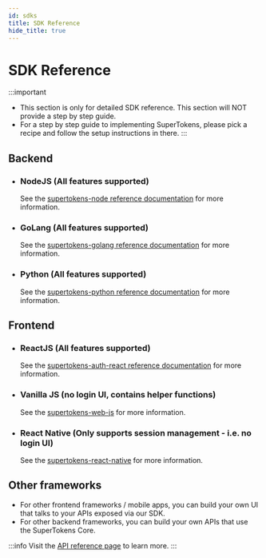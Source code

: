 ```yaml
---
id: sdks
title: SDK Reference
hide_title: true
---
```


<!-- COPY DOCS -->
<!-- ./community/sdks.mdx -->


# SDK Reference

:::important
- This section is only for detailed SDK reference. This section will NOT provide a step by step guide.
- For a step by step guide to implementing SuperTokens, please <GuidesLink>pick a recipe</GuidesLink> and follow the setup instructions in there.
:::

## Backend

- ### NodeJS (All features supported)

    See the [supertokens-node reference documentation](https://supertokens.com/docs/nodejs) for more information.

- ### GoLang (All features supported)

    See the [supertokens-golang reference documentation](https://supertokens.com/docs/golang) for more information.

- ### Python (All features supported)

    See the [supertokens-python reference documentation](https://supertokens.com/docs/python) for more information.

## Frontend

- ### ReactJS (All features supported)

    See the [supertokens-auth-react reference documentation](https://www.npmjs.com/package/supertokens-web-js) for more information.

- ### Vanilla JS (no login UI, contains helper functions)

    See the [supertokens-web-js](https://supertokens.com/docs/web-js) for more information.

- ### React Native (Only supports session management - i.e. no login UI)

    See the [supertokens-react-native](https://supertokens.com/docs/react-native) for more information.


## Other frameworks
- For other frontend frameworks / mobile apps, you can build your own UI that talks to your APIs exposed via our SDK.
- For other backend frameworks, you can build your own APIs that use the SuperTokens Core. 

:::info
Visit the [API reference page](./apis) to learn more.
:::
